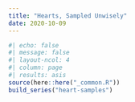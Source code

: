```yaml
---
title: "Hearts, Sampled Unwisely"
date: 2020-10-09
---
```

  
```r
#| echo: false
#| message: false
#| layout-ncol: 4
#| column: page
#| results: asis
source(here::here("_common.R"))
build_series("heart-samples")
```
